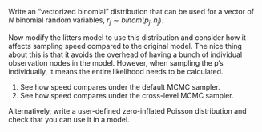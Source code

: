 Write an "vectorized binomial" distribution that can be used for a vector of $N$ binomial random variables, $r_j \sim binom(p_j, n_j)$.

Now modify the litters model to use this distribution and consider how it affects sampling speed compared to the original model. The nice thing about this is that it avoids the overhead of having a bunch of individual observation nodes in the model. However, when sampling the p's individually, it means the entire likelihood needs to be calculated.

1) See how speed compares under the default MCMC sampler.
2) See how speed compares under the cross-level MCMC sampler.

Alternatively, write a user-defined zero-inflated Poisson distribution and check that you can use it in a model.
